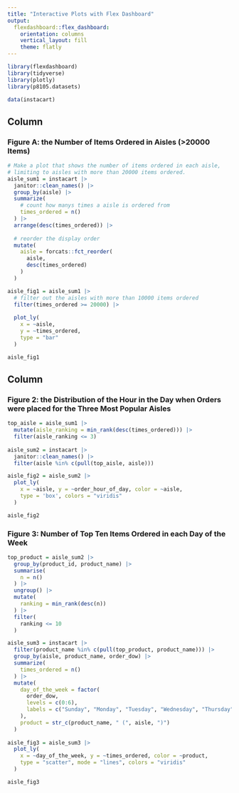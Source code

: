 ```yaml
---
title: "Interactive Plots with Flex Dashboard"
output: 
  flexdashboard::flex_dashboard:
    orientation: columns
    vertical_layout: fill
    theme: flatly
---
```


```r
library(flexdashboard)
library(tidyverse)
library(plotly)
library(p8105.datasets)

data(instacart)
```

Column {data-width=500}
-----------------------------------------------------------------------

### Figure A: the Number of Items Ordered in Aisles (>20000 Items)

```r
# Make a plot that shows the number of items ordered in each aisle, 
# limiting to aisles with more than 20000 items ordered.
aisle_sum1 = instacart |>
  janitor::clean_names() |>
  group_by(aisle) |>
  summarize(
    # count how manys times a aisle is ordered from
    times_ordered = n()
  ) |>
  arrange(desc(times_ordered)) |>
  
  # reorder the display order
  mutate(
    aisle = forcats::fct_reorder(
      aisle, 
      desc(times_ordered)
    )
  ) 

aisle_fig1 = aisle_sum1 |>
  # filter out the aisles with more than 10000 items ordered
  filter(times_ordered >= 20000) |>
  
  plot_ly(
    x = ~aisle,
    y = ~times_ordered,
    type = "bar"
  ) 

aisle_fig1
```

Column {data-width=500}
-----------------------------------------------------------------------

### Figure 2: the Distribution of the Hour in the Day when Orders were placed for the Three Most Popular Aisles

```r
top_aisle = aisle_sum1 |>
  mutate(aisle_ranking = min_rank(desc(times_ordered))) |>
  filter(aisle_ranking <= 3)
  
aisle_sum2 = instacart |>
  janitor::clean_names() |>
  filter(aisle %in% c(pull(top_aisle, aisle))) 

aisle_fig2 = aisle_sum2 |>
  plot_ly(
    x = ~aisle, y = ~order_hour_of_day, color = ~aisle,
    type = 'box', colors = "viridis"
  )

aisle_fig2
```

### Figure 3: Number of Top Ten Items Ordered in each Day of the Week

```r
top_product = aisle_sum2 |>
  group_by(product_id, product_name) |>
  summarise(
    n = n()
  ) |>
  ungroup() |>
  mutate(
    ranking = min_rank(desc(n))
  ) |>
  filter(
    ranking <= 10
  )

aisle_sum3 = instacart |>
  filter(product_name %in% c(pull(top_product, product_name))) |>
  group_by(aisle, product_name, order_dow) |>
  summarize(
    times_ordered = n()
  ) |>
  mutate(
    day_of_the_week = factor(
      order_dow,
      levels = c(0:6),
      labels = c("Sunday", "Monday", "Tuesday", "Wednesday", "Thursday", "Friday", "Saturday")
    ),
    product = str_c(product_name, " (", aisle, ")")
  )
  
aisle_fig3 = aisle_sum3 |>
  plot_ly(
    x = ~day_of_the_week, y = ~times_ordered, color = ~product, 
    type = "scatter", mode = "lines", colors = "viridis"
  )

aisle_fig3
```

